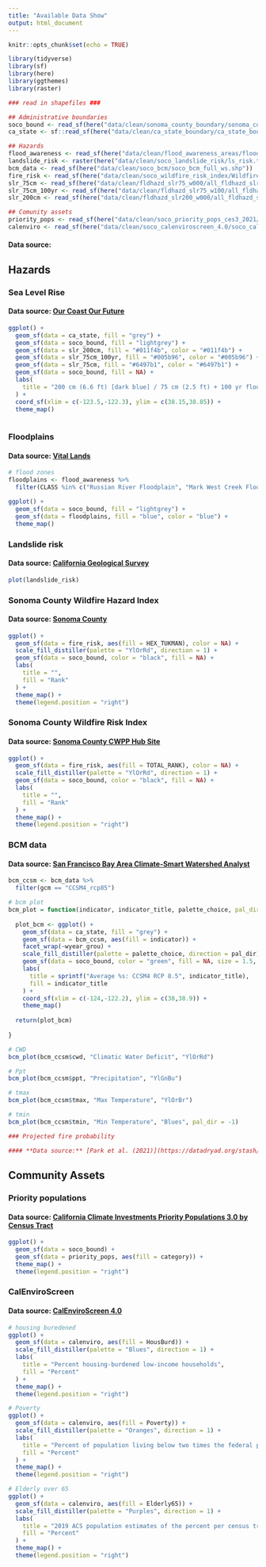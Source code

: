 ```yaml
---
title: "Available Data Show"
output: html_document
---
```


```r
knitr::opts_chunk$set(echo = TRUE)
```

```r
library(tidyverse)
library(sf)
library(here)
library(ggthemes)
library(raster)
```

```r

### read in shapefiles ###

## Administrative boundaries
soco_bound <- read_sf(here("data/clean/sonoma_county_boundary/sonoma_county_boundary.shp"))
ca_state <- sf::read_sf(here("data/clean/ca_state_boundary/ca_state_boundary.shp"))

## Hazards
flood_awareness <- read_sf(here("data/clean/flood_awareness_areas/flood_awareness_areas.shp"))
landslide_risk <- raster(here("data/clean/soco_landslide_risk/ls_risk.tif"))
bcm_data <- read_sf(here("data/clean/soco_bcm/soco_bcm_full_ws.shp"))
fire_risk <- read_sf(here("data/clean/soco_wildfire_risk_index/Wildfire_Risk_Index.shp"))
slr_75cm <- read_sf(here("data/clean/fldhazd_slr75_w000/all_fldhazd_slr75_w000.shp"))
slr_75cm_100yr <- read_sf(here("data/clean/fldhazd_slr75_w100/all_fldhazd_slr75_w100.shp"))
slr_200cm <- read_sf(here("data/clean/fldhazd_slr200_w000/all_fldhazd_slr200_w000.shp"))

## Comunity assets
priority_pops <- read_sf(here("data/clean/soco_priority_pops_ces3_2021/soco_priority_pop.shp"))
calenviro <- read_sf(here("data/clean/soco_calenviroscreen_4.0/soco_calenviro.shp"))
```

#### **Data source:** []()

## **Hazards**

### Sea Level Rise

#### **Data source:** [Our Coast Our Future](https://ourcoastourfuture.org/hazard-map/)

```r
ggplot() +
  geom_sf(data = ca_state, fill = "grey") +
  geom_sf(data = soco_bound, fill = "lightgrey") +
  geom_sf(data = slr_200cm, fill = "#011f4b", color = "#011f4b") +
  geom_sf(data = slr_75cm_100yr, fill = "#005b96", color = "#005b96") +
  geom_sf(data = slr_75cm, fill = "#6497b1", color = "#6497b1") +
  geom_sf(data = soco_bound, fill = NA) +
  labs(
    title = "200 cm (6.6 ft) [dark blue] / 75 cm (2.5 ft) + 100 yr flood [medium blue]/ 75 cm (2.5 ft)  [light blue]"
  ) +
  coord_sf(xlim = c(-123.5,-122.3), ylim = c(38.15,38.85)) +
  theme_map()
    
```


### Floodplains

#### **Data source:** [Vital Lands](https://sonomaopenspace.egnyte.com/fl/Io8VY7hySY#folder-link/Flood_Awareness_Areas)

```r
# flood zones
floodplains <- flood_awareness %>% 
  filter(CLASS %in% c("Russian River Floodplain", "Mark West Creek Floodplain", "Floodplain"))

ggplot() +
  geom_sf(data = soco_bound, fill = "lightgrey") +
  geom_sf(data = floodplains, fill = "blue", color = "blue") +
  theme_map()
```

### Landslide risk

#### **Data source:** [California Geological Survey](https://gis.conservation.ca.gov/portal/home/item.html?id=87289025c11d4ba7ae65f0f472bf7c2d) 

```r
plot(landslide_risk)
```

### Sonoma County Wildfire Hazard Index

#### **Data source:** [Sonoma County](https://storymaps.arcgis.com/stories/a64d596a8be941c8b28263718880e433)

```r

ggplot() +
  geom_sf(data = fire_risk, aes(fill = HEX_TUKMAN), color = NA) +
  scale_fill_distiller(palette = "YlOrRd", direction = 1) +
  geom_sf(data = soco_bound, color = "black", fill = NA) +
  labs(
    title = "",
    fill = "Rank"
  ) +
  theme_map() +
  theme(legend.position = "right")

```


### Sonoma County Wildfire Risk Index

#### **Data source:** [Sonoma County CWPP Hub Site](https://sonoma-county-cwpp-hub-site-sonomacounty.hub.arcgis.com/datasets/wildfire-risk-index/explore?location=38.480883%2C-122.941170%2C10.41)

```r

ggplot() +
  geom_sf(data = fire_risk, aes(fill = TOTAL_RANK), color = NA) +
  scale_fill_distiller(palette = "YlOrRd", direction = 1) +
  geom_sf(data = soco_bound, color = "black", fill = NA) +
  labs(
    title = "",
    fill = "Rank"
  ) +
  theme_map() +
  theme(legend.position = "right")

```


### BCM data

#### **Data source:** [San Francisco Bay Area Climate-Smart Watershed Analyst](http://climate.calcommons.org/tbc3/sf-bay-watershed-analyst)

```r

bcm_ccsm <- bcm_data %>% 
  filter(gcm == "CCSM4_rcp85") 

# bcm plot
bcm_plot = function(indicator, indicator_title, palette_choice, pal_dir = 1){
  
  plot_bcm <- ggplot() +
    geom_sf(data = ca_state, fill = "grey") +
    geom_sf(data = bcm_ccsm, aes(fill = indicator)) +
    facet_wrap(~wyear_grou) +
    scale_fill_distiller(palette = palette_choice, direction = pal_dir) +
    geom_sf(data = soco_bound, color = "green", fill = NA, size = 1.5, alpha = 0.5) +
    labs(
      title = sprintf("Average %s: CCSM4 RCP 8.5", indicator_title),
      fill = indicator_title
    ) +
    coord_sf(xlim = c(-124,-122.2), ylim = c(38,38.9)) +
    theme_map() 
  
  return(plot_bcm)
  
}

# CWD
bcm_plot(bcm_ccsm$cwd, "Climatic Water Deficit", "YlOrRd")

# Ppt
bcm_plot(bcm_ccsm$ppt, "Precipitation", "YlGnBu")

# tmax
bcm_plot(bcm_ccsm$tmax, "Max Temperature", "YlOrBr")

# tmin
bcm_plot(bcm_ccsm$tmin, "Min Temperature", "Blues", pal_dir = -1)

```



```r
### Projected fire probability

#### **Data source:** [Park et al. (2021)](https://datadryad.org/stash/dataset/doi:10.25349/D96W4W)
```


## **Community Assets**

### Priority populations

#### **Data source:** [California Climate Investments Priority Populations 3.0 by Census Tract](https://webmaps.arb.ca.gov/PriorityPopulations/)

```r

ggplot() +
  geom_sf(data = soco_bound) +
  geom_sf(data = priority_pops, aes(fill = category)) +
  theme_map() +
  theme(legend.position = "right")

```

### CalEnviroScreen

#### **Data source:** [CalEnviroScreen 4.0](https://oehha.ca.gov/calenviroscreen/report/calenviroscreen-40)

```r

# housing buredened
ggplot() +
  geom_sf(data = calenviro, aes(fill = HousBurd)) +
  scale_fill_distiller(palette = "Blues", direction = 1) +
  labs(
    title = "Percent housing-burdened low-income households",
    fill = "Percent"
  ) +
  theme_map() +
  theme(legend.position = "right")

# Poverty
ggplot() +
  geom_sf(data = calenviro, aes(fill = Poverty)) +
  scale_fill_distiller(palette = "Oranges", direction = 1) +
  labs(
    title = "Percent of population living below two times the federal poverty level",
    fill = "Percent"
  ) +
  theme_map() +
  theme(legend.position = "right")

# Elderly over 65
ggplot() +
  geom_sf(data = calenviro, aes(fill = Elderly65)) +
  scale_fill_distiller(palette = "Purples", direction = 1) +
  labs(
    title = "2019 ACS population estimates of the percent per census tract of elderly 65 years and older",
    fill = "Percent"
  ) +
  theme_map() +
  theme(legend.position = "right")



```

